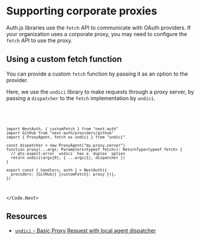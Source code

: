 
# Supporting corporate proxies

Auth.js libraries use the `fetch` API to communicate with OAuth providers. If your organization uses a corporate proxy, you may need to configure the `fetch` API to use the proxy.

## Using a custom fetch function

You can provide a custom `fetch` function by passing it as an option to the provider.

Here, we use the `undici` library to make requests through a proxy server, by passing a `dispatcher` to the `fetch` implementation by `undici`.

<Code>
  <Code.Next>

```tsx filename="auth.ts"
import NextAuth, { customFetch } from "next-auth"
import GitHub from "next-auth/providers/github"
import { ProxyAgent, fetch as undici } from "undici"

const dispatcher = new ProxyAgent("my.proxy.server")
function proxy(...args: Parameters<typeof fetch>): ReturnType<typeof fetch> {
  // @ts-expect-error `undici` has a `duplex` option
  return undici(args[0], { ...args[1], dispatcher })
}

export const { handlers, auth } = NextAuth({
  providers: [GitHub({ [customFetch]: proxy })],
})
```

  </Code.Next>
</Code>

## Resources

- [`undici` - Basic Proxy Request with local agent dispatcher](https://undici.nodejs.org/#/docs/api/ProxyAgent?id=example-basic-proxy-request-with-local-agent-dispatcher)

